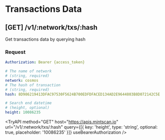 
# Transactions Data

## **[GET]** /v1/:network/txs/:hash

Get transactions data by querying hash

### Request

```yaml filename="Headers"
Authorization: Bearer {access_token}
```

```yaml filename="Parameters"
# The name of network
# (string, required)
network: cosmos
# The hash of transaction
# (string, required)
hash: 8D986219413DFAC97530F5624B700EDFDFACED134AD2E9644803B8D072142C5E
```

```yaml filename="Queries"
# Search end datetime
# (height, optional)
height: 10086235
```

<TryAPI
  method="GET"
  host="https://apis.mintscan.io"
  url="/v1/:network/txs/:hash"
  query={[{ key: 'height', type: 'string', optional: true, placeholder: '10086235' }]}
  useBearerAuthorization
/>
